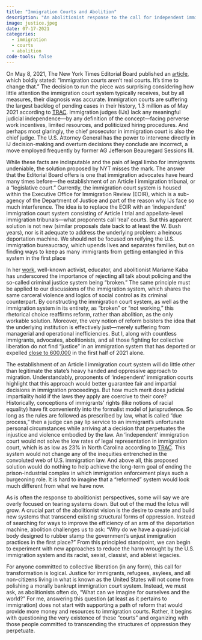 ```yaml
---
title: "Immigration Courts and Abolition"
description: "An abolitionist response to the call for independent immigration courts"
image: justice.jpeg
date: 07-17-2021
categories:
  - immigration
  - courts
  - abolition
code-tools: false
---
```


On May 8, 2021, The New York Times Editorial Board published an [article](https://www.nytimes.com/2021/05/08/opinion/sunday/immigration-courts-trump-biden.html), which boldly stated: "Immigration courts aren't real courts. It's time to change that." The decision to run the piece was surprising considering how little attention the immigration court system typically receives, but by all measures, their diagnosis was accurate. Immigration courts are suffering the largest backlog of pending cases in their history, 1.3 million as of May 2021 according to [TRAC](https://trac.syr.edu/phptools/immigration/court_backlog/apprep_backlog.php). Immigration judges (IJs) lack any meaningful judicial independence---by any definition of the concept---facing perverse work incentives, limited resources, and politicized hiring procedures. And perhaps most glaringly, the chief prosecutor in immigration court is also the chief judge. The U.S. Attorney General has the power to intervene directly in IJ decision-making and overturn decisions they conclude are incorrect, a move employed frequently by former AG Jefferson Beauregard Sessions III.

While these facts are indisputable and the pain of legal limbo for immigrants undeniable, the solution proposed by NYT misses the mark. The answer that the Editorial Board offers is one that immigration advocates have heard many times before---the establishment of an Article I immigration tribunal, or a "legislative court." Currently, the immigration court system is housed within the Executive Office for Immigration Review (EOIR), which is a sub-agency of the Department of Justice and part of the reason why IJs face so much interference. The idea is to replace the EOIR with an 'independent' immigration court system consisting of Article I trial and appellate-level immigration tribunals---what proponents call 'real' courts. But this apparent solution is not new (similar proposals date back to at least the W. Bush years), nor is it adequate to address the underlying problem: a heinous deportation machine. We should not be focused on reifying the U.S. immigration bureaucracy, which upends lives and separates families, but on finding ways to keep as many immigrants from getting entangled in this system in the first place

In her [work](https://thenewinquiry.com/summer-heat/), well-known activist, educator, and abolitionist Mariame Kaba has underscored the importance of rejecting all talk about policing and the so-called criminal justice system being "broken." The same principle must be applied to our discussions of the immigration system, which shares the same carceral violence and logics of social control as its criminal counterpart. By constructing the immigration court system, as well as the immigration system in its entirety, as "broken" or "not working," this rhetorical choice reaffirms reform, rather than abolition, as the only workable solution. Moreover, the very notion of reform bolsters the idea that the underlying institution is effectively just---merely suffering from managerial and operational inefficiencies. But I, along with countless immigrants, advocates, abolitionists, and all those fighting for collective liberation do not find "justice" in an immigration system that has deported or expelled [close to 600,000](https://unitedwedream.org/our-work/protect-immigrants-now/biden-stop-deportations-now/) in the first half of 2021 alone.

The establishment of an Article I immigration court system will do little other than legitimate the state's heavy handed and oppressive approach to migration. Understandably, proponents of 'independent' immigration courts highlight that this approach would better guarantee fair and impartial decisions in immigration proceedings. But how much merit does judicial impartiality hold if the laws they apply are coercive to their core? Historically, conceptions of immigrants' rights (like notions of racial equality) have fit conveniently into the formalist model of jurisprudence. So long as the rules are followed as prescribed by law, what is called "due process," then a judge can pay lip service to an immigrant's unfortunate personal circumstances while arriving at a decision that perpetuates the injustice and violence embodied by the law. An 'independent' immigration court would not solve the low rates of legal representation in immigration court, which is as low as 23% in North Carolina according to [TRAC](https://trac.syr.edu/immigration/reports/651/). This system would not change any of the inequities entrenched in the convoluted web of U.S. immigration law. And above all, this proposed solution would do nothing to help achieve the long-term goal of ending the prison-industrial complex in which immigration enforcement plays such a burgeoning role. It is hard to imagine that a "reformed" system would look much different from what we have now.

As is often the response to abolitionist perspectives, some will say we are overly focused on tearing systems down. But out of the mud the lotus will grow. A crucial part of the abolitionist vision is the desire to create and build new systems that transcend existing structural forms of oppression. Instead of searching for ways to improve the efficiency of an arm of the deportation machine, abolition challenges us to ask: "Why do we have a quasi-judicial body designed to rubber stamp the government's unjust immigration practices in the first place?" From this principled standpoint, we can begin to experiment with new approaches to reduce the harm wrought by the U.S. immigration system and its racist, sexist, classist, and ableist legacies.

For anyone committed to collective liberation (in any form), this call for transformation is logical. Justice for immigrants, refugees, asylees, and all non-citizens living in what is known as the United States will not come from polishing a morally bankrupt immigration court system. Instead, we must ask, as abolitionists often do, "What can we imagine for ourselves and the world?" For me, answering this question (at least as it pertains to immigration) does not start with supporting a path of reform that would provide more money and resources to immigration courts. Rather, it begins with questioning the very existence of these "courts" and organizing with those people committed to transcending the structures of oppression they perpetuate.
